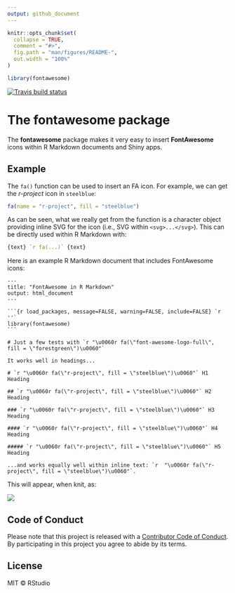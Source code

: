 ```yaml
---
output: github_document
---
```


<!-- README.md is generated from README.Rmd. Please edit that file -->

```r
knitr::opts_chunk$set(
  collapse = TRUE,
  comment = "#>",
  fig.path = "man/figures/README-",
  out.width = "100%"
)
```

```r
library(fontawesome)
```

[![Travis build status](https://travis-ci.org/rstudio/fontawesome.svg?branch=master)](https://travis-ci.org/rstudio/fontawesome)

# The fontawesome package

The **fontawesome** package makes it very easy to insert **FontAwesome** icons within R Markdown documents and Shiny apps.

## Example

The `fa()` function can be used to insert an FA icon. For example, we can get the *r-project* icon in `steelblue`:

```r
fa(name = "r-project", fill = "steelblue")
```

As can be seen, what we really get from the function is a character object providing inline SVG for the icon (i.e., SVG within `<svg>...</svg>`). This can be directly used within R Markdown with:

```r
{text} `r fa(...)` {text}
```

Here is an example R Markdown document that includes FontAwesome icons:

````
---
title: "FontAwesome in R Markdown"
output: html_document
---

```{r load_packages, message=FALSE, warning=FALSE, include=FALSE} `r ''`
library(fontawesome)
```

# Just a few tests with `r "\u0060r fa(\"font-awesome-logo-full\", fill = \"forestgreen\")\u0060"`

It works well in headings...

# `r "\u0060r fa(\"r-project\", fill = \"steelblue\")\u0060"` H1 Heading

## `r "\u0060r fa(\"r-project\", fill = \"steelblue\")\u0060"` H2 Heading

### `r "\u0060r fa(\"r-project\", fill = \"steelblue\")\u0060"` H3 Heading

#### `r "\u0060r fa(\"r-project\", fill = \"steelblue\")\u0060"` H4 Heading

##### `r "\u0060r fa(\"r-project\", fill = \"steelblue\")\u0060"` H5 Heading

...and works equally well within inline text: `r  "\u0060r fa(\"r-project\", fill = \"steelblue\")\u0060"`.
````

This will appear, when knit, as:

<img src="man/figures/fontawesome_rmd.png">

## Code of Conduct

Please note that this project is released with a [Contributor Code of Conduct](CODE_OF_CONDUCT.md). By participating in this project you agree to abide by its terms.

## License

MIT &copy; RStudio
